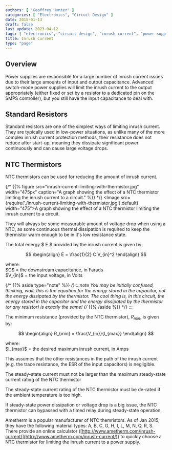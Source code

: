 ```yaml
---
authors: [ "Geoffrey Hunter" ]
categories: [ "Electronics", "Circuit Design" ]
date: 2015-01-13
draft: false
last_update: 2023-04-12
tags: [ "electronics", "circuit design", "inrush current", "power supplies" ]
title: Inrush Current
type: "page"
---
```


## Overview

Power supplies are responsible for a large number of inrush current issues due to their large amounts of input and output capacitance. Advanced switch-mode power supplies will limit the inrush current to the output appropriately (either fixed or set by a resistor to a dedicated pin on the SMPS controller), but you still have the input capacitance to deal with.

## Standard Resistors

Standard resistors are one of the simplest ways of limiting inrush current. They are typically used in low-power situations, as unlike many of the more complex inrush current protection methods, their resistance does not reduce after start-up, meaning they dissipate significant power continuously and can cause large voltage drops.

## NTC Thermistors

NTC thermistors can be used for reducing the amount of inrush current.

{/* {{% figure src="inrush-current-limiting-with-thermistor.jpg" width="475px" caption="A graph showing the effect of a NTC thermistor limiting the inrush current to a circuit."  %}} */}
<Image src={require('./inrush-current-limiting-with-thermistor.jpg').default} width="475">A graph showing the effect of a NTC thermistor limiting the inrush current to a circuit.</Image>

They will always be some measurable amount of voltage drop when using a NTC, as some continuous thermal dissipation is required to keep the thermistor warm enough to be in it's low resistance state.

The total energy $ E $ provided by the inrush current is given by:

$$
\begin{align}
E = \frac{1}{2} C V_{in}^2
\end{align}
$$

<p className="centered">    where:<br/>
    $C$ = the downstream capacitance, in Farads<br/>
    $V_{in}$ = the input voltage, in Volts<br/></p>

{/* {{% aside type="note" %}} */}
:::note
You may be initially confused, thinking, wait, this is the equation for the energy stored in the capacitor, not the energy dissipated by the thermistor. The cool thing is, in this circuit, the energy stored in the capacitor and the energy dissipated by the thermistor (or any resistor) is exactly the same!
{/* {{% /aside %}} */}
:::

The minimum resistance (provided by the NTC thermistor), $R_{min}$, is given by:

$$
\begin{align}
R_{min} = \frac{V_{in}}{I_{max}}
\end{align}
$$

<p className="centered">    where:<br/>
    $I_{max}$ = the desired maximum inrush current, in Amps<br/></p>

This assumes that the other resistances in the path of the inrush current (e.g. the trace resistance, the ESR of the input capacitors) is negligible.

The steady-state current must not be larger than the maximum steady-state current rating of the NTC thermistor

The steady-state current rating of the NTC thermistor must be de-rated if the ambient temperature is too high.

If steady-state power dissipation or voltage drop is a big issue, the NTC thermistor can bypassed with a timed relay during steady-state operation.

Ametherm is a popular manufacturer of NTC themristors. As of Jan 2015, they have the following material types: A, B, C, G, H, I, L, M, N, Q, R, S. There provide an online calculator ([http://www.ametherm.com/inrush-current/](http://www.ametherm.com/inrush-current/)) to quickly choose a NTC thermistor for limiting the inrush current to a power supply.
